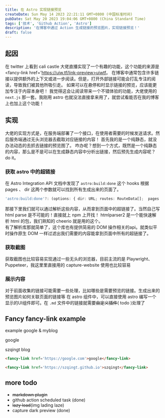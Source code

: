 ```yaml
---
title: 在 Astro 实现链接预览
createDate: Sun May 14 2023 22:21:11 GMT+0800 (中国标准时间)
pubDate: Sat May 20 2023 19:04:06 GMT+0800 (China Standard Time)
tags: ['技术', 'Github Action', 'Astro']
description: '在博客中通过 Action 生成链接的预览图片，实现链接预览！'
draft: false
---
```


## 起因

在 twitter 上看到 <fancy-link href='https://cali.so'>cali castle</fancy-link> 大佬直播实现了一个有趣的功能，这个功能的来源是 <fancy-link href='https://uiw.tf/link-preview>uiwtf</fancy-link>。
在博客中通常包含许多链接以提供额外的上下文或进一步阅读。但是，打开外部链接可能会打乱专注的阅读，导致我们被其他所吸引走。
如果可以在悬停和时显示链接的预览，应该能更加专注于内容本身吧！
我觉得这会让阅读带来一个不错体验的功能，大佬使用的 `next.js` 那一套。我刚用 astro 也就没法直接拿来用了，就尝试看能否在我的博客上也加上这个功能！


## 实现

大佬的实现方式是，在服务端部署了一个接口，在使用者需要的时候发送请求。然后服务端通过无头浏览器去截取对应链接的内容！
首先我的是一个纯静态，就没办法动态的去抓去链接的预览图了。
咋办呢？想到一个方式，既然是一个纯静态的内容，那么是不是可以在生成静态内容中分析出链接，然后预先生成内容呢？  
do it。
### 获取 astro 中的超链接

在 Astro Integration API 文档中发现了 `astro:build:done` 这个 hooks 根据 pages 、 dir 这两个参数就可以找到所有生成出来的页面了。  
``` ts 
'astro:build:done'?: (options: { dir: URL; routes: RouteData[];  pages: { pathname: string; }[]; }) => void | Promise<void>;
```

那接下里我们就可以通过解析这些内容，从而拿到页面中的超链接了。当然自己写 html parse 是不可能的！直接就上 npm 上开找！
<fancy-link href='https://www.npmjs.com/package/htmlparser2'>htmlparser2</fancy-link> 是一个能快速解析 html 的包，我们熟知的 <fancy-link href='https://github.com/cheeriojs/cheerio'>cheerio</fancy-link> 
就是用的这个。  
有了解析库那就简单了，这个库也有提供简易的 DOM 操作相关的api。就类似平时操作原生 DOM 一样过滤出我们需要的内容能拿到页面中所有的超链接了。

### 获取截图
获取截图也比较容易实现通过一些无头的浏览器，目前主流的是 Playwright、Puppeteer，我这里里直接用的 <fancy-link href='https://www.npmjs.com/package/capture-website'>capture-website</fancy-link> 使用也比较容易

### 展示内容 

对于前面收集的链接可能需要一些处理，比如哪些是需要预览的链接。生成出来的预览图片如何关联页面的链接等
在 astro 组件中，可以直接使用 astro 编写一个显示的UI组件即可。在 `.md` 文件中的链接就需要~~自定义插件~~( todo )处理了

## Fancy fancy-link example
example google & myblog

<fancy-link href='https://google.com'>google</fancy-link>

<fancy-link href='https://szqingt.github.io'>szqingt blog</fancy-link>

```html
<fancy-link href='https://google.com'>google</fancy-link>

<fancy-link href='https://szqingt.github.io'>szqingt</fancy-link>
```

## more todo

- ~~markdown plugin~~
- github action scheduled task (done)
- ~~lazy load~~(img lading laze)
- capture dark preview (done)
